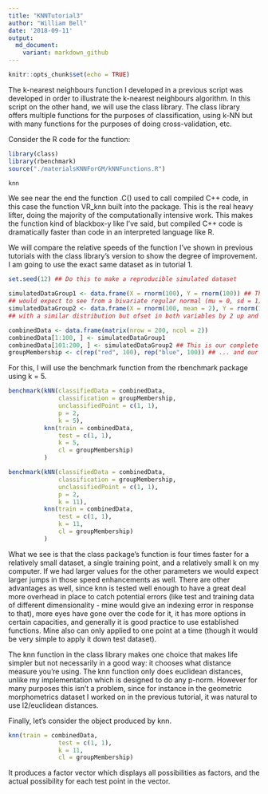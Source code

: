 ```yaml
---
title: "KNNTutorial3"
author: "William Bell"
date: '2018-09-11'
output: 
  md_document:
    variant: markdown_github
---
```


```r
knitr::opts_chunk$set(echo = TRUE)
```

The k-nearest neighbours function I developed in a previous script was developed in order to illustrate the k-nearest neighbours algorithm.  In this script on the other hand, we will use the class library.  The class library offers multiple functions for the purposes of classification, using k-NN but with many functions for the purposes of doing cross-validation, etc.

Consider the R code for the function:

```r
library(class)
library(rbenchmark)
source("./materialsKNNForGM/kNNFunctions.R")

knn
```

We see near the end the function .C() used to call compiled C++ code, in this case the function VR_knn built into the package.  This is the real heavy lifter, doing the majority of the computationally intensive work.  This makes the function kind of blackbox-y like I've said, but compiled C++ code is dramatically faster than code in an interpreted language like R.

We will compare the relative speeds of the function I've shown in previous tutorials with the class library's version to show the degree of improvement.  I am going to use the exact same dataset as in tutorial 1.

```r

set.seed(12) ## Do this to make a reproducible simulated dataset

simulatedDataGroup1 <- data.frame(X = rnorm(100), Y = rnorm(100)) ## This is the "reds" who are a group of widgits displaying values one
## would expect to see from a bivariate regular normal (mu = 0, sd = 1) between two independent variables.
simulatedDataGroup2 <- data.frame(X = rnorm(100, mean = 2), Y = rnorm(100, mean = 2)) ## This is the "blues" who are a group of widgits
## with a similar distribution but ofset in both variables by 2 up and to the right.

combinedData <- data.frame(matrix(nrow = 200, ncol = 2))                                                                    
combinedData[1:100, ] <- simulatedDataGroup1
combinedData[101:200, ] <- simulatedDataGroup2 ## This is our complete simulated dataset
groupMembership <- c(rep("red", 100), rep("blue", 100)) ## ... and our record of their group membership.

```

For this, I will use the benchmark function from the rbenchmark package using k = 5.

```r
benchmark(kNN(classifiedData = combinedData, 
              classification = groupMembership, 
              unclassifiedPoint = c(1, 1), 
              p = 2, 
              k = 5), 
          knn(train = combinedData, 
              test = c(1, 1), 
              k = 5, 
              cl = groupMembership)
          )

benchmark(kNN(classifiedData = combinedData, 
              classification = groupMembership, 
              unclassifiedPoint = c(1, 1), 
              p = 2, 
              k = 11), 
          knn(train = combinedData, 
              test = c(1, 1), 
              k = 11, 
              cl = groupMembership)
          )
```

What we see is that the class package's function is four times faster for a relatively small dataset, a single training point, and a relatively small k on my computer.  If we had larger values for the other parameters we would expect larger jumps in those speed enhancements as well.  There are other advantages as well, since knn is tested well enough to have a great deal more overhead in place to catch potential errors (like test and training data of different dimensionality - mine would give an indexing error in response to that), more eyes have gone over the code for it, it has more options in certain capacities, and generally it is good practice to use established functions.  Mine also can only applied to one point at a time (though it would be very simple to apply it down test dataset).

The knn function in the class library makes one choice that makes life simpler but not necessarily in a good way: it chooses what distance measure you're using.  The knn function only does euclidean distances, unlike my implementation which is designed to do any p-norm.  However for many purposes this isn't a problem, since for instance in the geometric morphometrics dataset I worked on in the previous tutorial, it was natural to use l2/euclidean distances.

Finally, let's consider the object produced by knn.

```r

knn(train = combinedData, 
              test = c(1, 1), 
              k = 11, 
              cl = groupMembership)

```

It produces a factor vector which displays all possibilities as factors, and the actual possibility for each test point in the vector.  